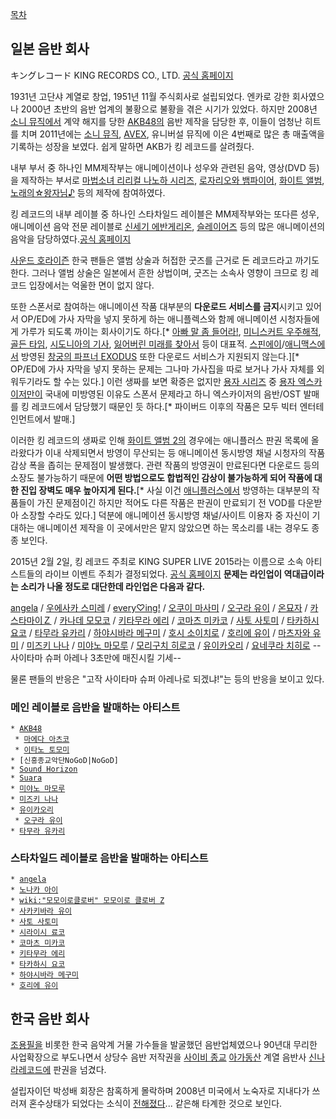 [[목차]]

== 일본 음반 회사 ==
キングレコード
KING RECORDS CO., LTD.
[http://www.kingrecords.co.jp/ 공식 홈페이지]

1931년 고단샤 계열로 창업, 1951년 11월 주식회사로 설립되었다. 엔카로 강한 회사였으나 2000년 초반의 음반 업계의 불황으로 불황을 겪은 시기가 있었다. 하지만 2008년 [[소니 뮤직]]에서 계약 해지를 당한 [[AKB48]]의 음반 제작을 담당한 후, 이들이 엄청난 히트를 치며 2011년에는 [[소니 뮤직]], [[AVEX]], 유니버설 뮤직에 이은 4번째로 많은 총 매출액을 기록하는 성장을 보였다. 쉽게 말하면 AKB가 킹 레코드를 살려줬다.

내부 부서 중 하나인 MM제작부는 애니메이션이나 성우와 관련된 음악, 영상(DVD 등)을 제작하는 부서로 [[마법소녀 리리컬 나노하 시리즈]], [[로자리오와 뱀파이어]], [[화이트 앨범]], [[노래의☆왕자님♪]] 등의 제작에 참여하였다.

킹 레코드의 내부 레이블 중 하나인 스타차일드 레이블은 MM제작부와는 또다른 성우, 애니메이션 음악 전문 레이블로 [[신세기 에반게리온]], [[슬레이어즈]] 등의 많은 애니메이션의 음악을 담당하였다.[http://www.starchild.co.jp/ 공식 홈페이지]

[[사운드 호라이즌]] 한국 팬들은 앨범 상술과 허접한 굿즈를 근거로 돈 레코드라고 까기도 한다. 그러나 앨범 상술은 일본에서 흔한 상법이며, 굿즈는 소속사 영향이 크므로 킹 레코드 입장에서는 억울한 면이 없지 않다.

또한 스폰서로 참여하는 애니메이션 작품 대부분의 '''다운로드 서비스를 금지'''시키고 있어서 OP/ED에 가사 자막을 넣지 못하게 하는 애니플렉스와 함께 애니메이션 시청자들에게 가루가 되도록 까이는 회사이기도 하다.[* [[아빠 말 좀 들어라!]], [[미니스커트 우주해적]], [[골든 타임]], [[시도니아의 기사]], [[잃어버린 미래를 찾아서]] 등이 대표적. [[스핀에이]]/[[애니맥스]]에서 방영된 [[창궁의 파프너 EXODUS]] 또한 다운로드 서비스가 지원되지 않는다.][* OP/ED에 가사 자막을 넣지 못하는 문제는 그나마 가사집을 따로 보거나 가사 자체를 외워두기라도 할 수는 있다.] 이런 생짜를 보면 확증은 없지만 [[용자 시리즈]] 중 [[용자 엑스카이저]]만이 국내에 미방영된 이유도 스폰서 문제라고 하니 엑스카이저의 음반/OST 발매를 킹 레코드에서 담당했기 때문인 듯 하다.[* 파이버드 이후의 작품은 모두 빅터 엔터테인먼트에서 발매.]

이러한 킹 레코드의 생짜로 인해 [[화이트 앨범 2]]의 경우에는 애니플러스 판권 목록에 올라왔다가 이내 삭제되면서 방영이 무산되는 등 애니메이션 동시방영 채널 시청자의 작품 감상 폭을 좁히는 문제점이 발생했다. 관련 작품의 방영권이 만료된다면 다운로드 등의 소장도 불가능하기 때문에 '''어떤 방법으로도 합법적인 감상이 불가능하게 되어 작품에 대한 진입 장벽도 매우 높아지게 된다.'''[* 사실 이건 [[애니플러스]]에서 방영하는 대부분의 작품들이 가진 문제점이긴 하지만 적어도 다른 작품은 판권이 만료되기 전 VOD를 다운받아 소장할 수라도 있다.] 덕분에 애니메이션 동시방영 채널/사이트 이용자 중 자신이 기대하는 애니메이션 제작을 이 곳에서만은 맡지 않았으면 하는 목소리를 내는 경우도 종종 보인다.

2015년 2월 2일, 킹 레코드 주최로 KING SUPER LIVE 2015라는 이름으로 소속 아티스트들의 라이브 이벤트 주최가 결정되었다. [http://kingsuperlive.jp/ 공식 홈페이지]
'''문제는 라인업이 역대급이라는 소리가 나올 정도로 대단한데 라인업은 다음과 같다.'''

[[angela]] / [[우에사카 스미레]] / [[every♡ing!]] / [[오쿠이 마사미]] / [[오구라 유이]] / [[온묘자]] / [[카스타마이Ｚ]] / [[카나데 모모코]] / [[키타무라 에리]] / [[코마츠 미카코]] / [[사토 사토미]] / [[타카하시 요코]] / [[타무라 유카리]] / [[하야시바라 메구미]] / [[호시 소이치로]] / [[호리에 유이]] / [[마츠자와 유미]] / [[미즈키 나나]] / [[미야노 마모루]] / [[모리구치 히로코]] / [[유이카오리]] / [[요네쿠라 치히로]] --사이타마 슈퍼 아레나 3초만에 매진시킬 기세--

물론 팬들의 반응은 "고작 사이타마 슈퍼 아레나로 되겠냐!"는 등의 반응을 보이고 있다.
=== 메인 레이블로 음반을 발매하는 아티스트 ===
 * [[AKB48]]
  * [[마에다 아츠코]]
  * [[이타노 토모미]]
 * [신흥종교악단NoGoD|NoGoD]
 * [[Sound Horizon]]
 * [[Suara]]
 * [[미야노 마모루]]
 * [[미즈키 나나]]
 * [[유이카오리]]
  * [[오구라 유이]]
 * [[타무라 유카리]]

=== 스타차일드 레이블로 음반을 발매하는 아티스트 ===
 * [[angela]]
 * [[노나카 아이]]
 * [[wiki:"모모이로클로버" 모모이로 클로버 Z]]
 * [[사카키바라 유이]]
 * [[사토 사토미]]
 * [[시라이시 료코]]
 * [[코마츠 미카코]]
 * [[키타무라 에리]]
 * [[타카하시 요코]]
 * [[하야시바라 메구미]]
 * [[호리에 유이]]

== 한국 음반 회사 ==
[[조용필]]을 비롯한 한국 음악계 거물 가수들을 발굴했던 음반업체였으나 90년대 무리한 사업확장으로 부도나면서 상당수 음반 저작권을 [[사이비 종교]] [[아가동산]] 계열 음반사 [[신나라레코드]]에 판권을 넘겼다.

설립자이던 박성배 회장은 참혹하게 몰락하며 2008년 미국에서 노숙자로 지내다가 쓰러져 혼수상태가 되었다는 소식이 [http://blog.daum.net/jch54122/6796723 전해졌다]... 같은해 타계한 것으로 보인다.

